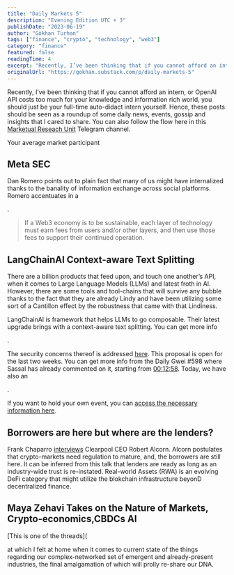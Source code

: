 ```yaml
---
title: "Daily Markets 5"
description: "Evening Edition UTC + 3"
publishDate: "2023-06-19"
author: "Gökhan Turhan"
tags: ["finance", "crypto", "technology", "web3"]
category: "finance"
featured: false
readingTime: 4
excerpt: "Recently, I’ve been thinking that if you cannot afford an intern, or OpenAI API costs too much for your knowledge and information rich world, you should just be your full-time auto-didact intern..."
originalUrl: "https://gokhan.substack.com/p/daily-markets-5"
---
```


Recently, I’ve been thinking that if you cannot afford an intern, or OpenAI API costs too much for your knowledge and information rich world, you should just be your full-time auto-didact intern yourself. Hence, these posts should be seen as a roundup of some daily news, events, gossip and insights that I cared to share. You can also follow the flow here in this [Marketual Reseach Unit](https://t.me/artinfinance) Telegram channel.

Your average market participant

## Meta SEC

Dan Romero points out to plain fact that many of us might have internalized thanks to the banality of information exchange across social platforms. Romero accentuates in a

<TwitterEmbed url="https://twitter.com/i/status/1669886894056919054" />

.

>
> If a Web3 economy is to be sustainable, each layer of technology must earn fees from users and/or other layers, and then use those fees to support their continued operation.
>

## LangChainAI Context-aware Text Splitting

There are a billion products that feed upon, and touch one another’s API, when it comes to Large Language Models (LLMs) and latest froth in AI. However, there are some tools and tool-chains that will survive any bubble thanks to the fact that they are already Lindy and have been utilizing some sort of a Cantillon effect by the robustness that came with that Lindiness.

LangChainAI is framework that helps LLMs to go composable. Their latest upgrade brings with a context-aware text splitting. You can get more info

<TwitterEmbed url="https://twitter.com/i/status/1670489431168659456" />

.

The security concerns thereof is addressed [here](https://notes.ethereum.org/@fradamt/meb-increase-security#). This proposal is open for the last two weeks. You can get more info from the Daily Gwei #598 where Sassal has already commented on it, starting from [00:12:58](https://www.youtube.com/watch?t=778&v=8jIdwjFIKmw&feature=youtu.be). Today, we have also an

<TwitterEmbed url="https://twitter.com/i/status/1670768851934404608" />

.

If you want to hold your own event, you can [access the necessary information here](https://ef-events.notion.site/How-to-organize-an-event-during-Devconnect-4175048066254f48ae85679a35c94022).

## Borrowers are here but where are the lenders?

Frank Chaparro [interviews](https://www.theblock.co/post/235282/crypto-credit-clearpool) Clearpool CEO Robert Alcorn. Alcorn postulates that crypto-markets need regulation to mature, and, the borrowers are still here. It can be inferred from this talk that lenders are ready as long as an industry-wide trust is re-instated. Real-world Assets (RWA) is an evolving DeFi category that might utilize the blokchain infrastructure beyonD decentralized finance.

## Maya Zehavi Takes on the Nature of Markets, Crypto-economics,CBDCs AI

[This is one of the threads](

<TwitterEmbed url="https://twitter.com/i/status/1670797576596074499" />

at which I felt at home when it comes to current state of the things regarding our complex-networked set of emergent and already-present industries, the final amalgamation of which will prolly re-share our DNA.